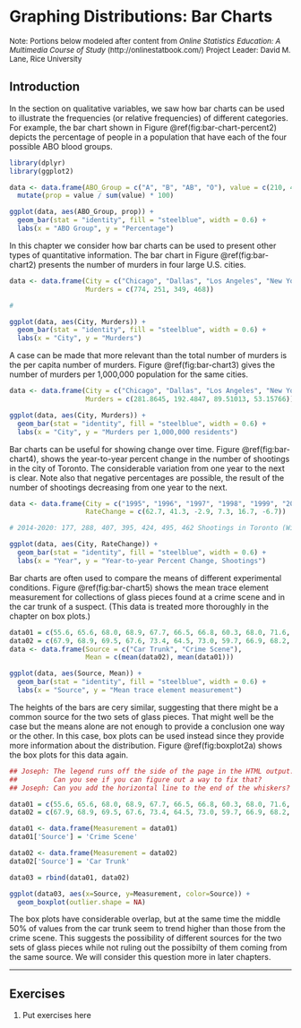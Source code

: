 # Graphing Distributions: Bar Charts

 <font size="2"> Note: Portions below modeled after content from
 *Online Statistics Education: A Multimedia Course of Study* 
 (http://onlinestatbook.com/) Project Leader: David M. Lane, Rice University </font>
 
## Introduction

In the section on qualitative variables, we saw how bar charts can be used 
to illustrate the frequencies (or relative frequencies) of different categories. 
For example, the bar chart shown in Figure \@ref(fig:bar-chart-percent2) 
depicts the percentage of people in a population that have each of the four
possible ABO blood groups.

```r

library(dplyr)
library(ggplot2)

data <- data.frame(ABO_Group = c("A", "B", "AB", "O"), value = c(210, 45, 15, 230)) %>%
  mutate(prop = value / sum(value) * 100)

ggplot(data, aes(ABO_Group, prop)) + 
  geom_bar(stat = "identity", fill = "steelblue", width = 0.6) + 
  labs(x = "ABO Group", y = "Percentage")
```

In this chapter we consider how bar charts can be used to present other
types of quantitative information.  The bar chart in Figure \@ref(fig:bar-chart2)
presents the number of murders in four large U.S. cities. 

```r

data <- data.frame(City = c("Chicago", "Dallas", "Los Angeles", "New York"), 
                   Murders = c(774, 251, 349, 468))

# 

ggplot(data, aes(City, Murders)) + 
  geom_bar(stat = "identity", fill = "steelblue", width = 0.6) + 
  labs(x = "City", y = "Murders")
```

A case can be made that more relevant than the total number of murders is
the per capita number of murders.  Figure \@ref(fig:bar-chart3) gives the
number of murders per 1,000,000 population for the same cities.

```r

data <- data.frame(City = c("Chicago", "Dallas", "Los Angeles", "New York"), 
                   Murders = c(281.8645, 192.4847, 89.51013, 53.15766)) 

ggplot(data, aes(City, Murders)) + 
  geom_bar(stat = "identity", fill = "steelblue", width = 0.6) + 
  labs(x = "City", y = "Murders per 1,000,000 residents")
```

Bar charts can be useful for showing change over time. Figure \@ref(fig:bar-chart4), 
shows the year-to-year percent change in the number of shootings in the city of
Toronto. The considerable variation from one year to the next is clear.  Note also
that negative percentages are possible, the result of the number of shootings 
decreasing from one year to the next.

```r

data <- data.frame(City = c("1995", "1996", "1997", "1998", "1999", "2000"), 
                   RateChange = c(62.7, 41.3, -2.9, 7.3, 16.7, -6.7)) 

# 2014-2020: 177, 288, 407, 395, 424, 495, 462 Shootings in Toronto (Wikipedia)

ggplot(data, aes(City, RateChange)) + 
  geom_bar(stat = "identity", fill = "steelblue", width = 0.6) + 
  labs(x = "Year", y = "Year-to-year Percent Change, Shootings")
```


Bar charts are often used to compare the means of different experimental 
conditions. Figure \@ref(fig:bar-chart5) shows the mean trace element 
measurement for collections of glass pieces found at a crime scene and
in the car trunk of a suspect.  (This data is treated more thoroughly
in the chapter on box plots.)

```r

data01 = c(55.6, 65.6, 68.0, 68.9, 67.7, 66.5, 66.8, 60.3, 68.0, 71.6, 61.4, 63.2, 68.2, 64.1, 64.8)
data02 = c(67.9, 68.9, 69.5, 67.6, 73.4, 64.5, 73.0, 59.7, 66.9, 68.2, 71.8, 64.8, 56.3)
data <- data.frame(Source = c("Car Trunk", "Crime Scene"), 
                   Mean = c(mean(data02), mean(data01)))

ggplot(data, aes(Source, Mean)) + 
  geom_bar(stat = "identity", fill = "steelblue", width = 0.6) + 
  labs(x = "Source", y = "Mean trace element measurement")
```

The heights of the bars are cery similar, suggesting that there might be 
a common source for the two sets of glass pieces.  That might well be the
case but the means alone are not enough to provide a conclusion one way or
the other.  In this case, box plots can be used instead since they provide 
more information about the distribution.  Figure \@ref(fig:boxplot2a)
shows the box plots for this data again.

```r

## Joseph: The legend runs off the side of the page in the HTML output.
##         Can you see if you can figure out a way to fix that?
## Joseph: Can you add the horizontal line to the end of the whiskers?

data01 = c(55.6, 65.6, 68.0, 68.9, 67.7, 66.5, 66.8, 60.3, 68.0, 71.6, 61.4, 63.2, 68.2, 64.1, 64.8)
data02 = c(67.9, 68.9, 69.5, 67.6, 73.4, 64.5, 73.0, 59.7, 66.9, 68.2, 71.8, 64.8, 56.3)

data01 <- data.frame(Measurement = data01)
data01['Source'] = 'Crime Scene'

data02 <- data.frame(Measurement = data02)
data02['Source'] = 'Car Trunk'

data03 = rbind(data01, data02)

ggplot(data03, aes(x=Source, y=Measurement, color=Source)) + 
  geom_boxplot(outlier.shape = NA)

```

The box plots have considerable overlap, but at the same time the middle 50%
of values from the car trunk seem to trend higher than those from the crime
scene.  This suggests the possibility of different sources for the two sets
of glass pieces while not ruling out the possibilty of them coming from the
same source.  We will consider this question more in later chapters.

---

## Exercises

1. $\text{Put exercises here}$













